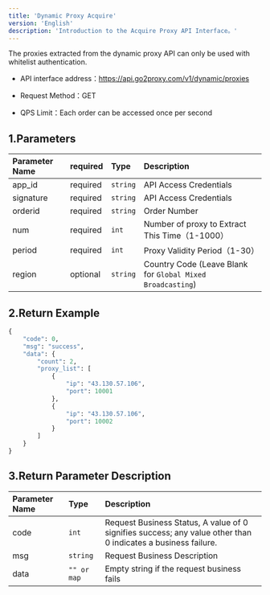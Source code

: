 ```yaml
---
title: 'Dynamic Proxy Acquire'
version: 'English'
description: 'Introduction to the Acquire Proxy API Interface。'
---
```


<Note>The proxies extracted from the dynamic proxy API can only be used with whitelist authentication.</Note>

* API interface address：https://api.go2proxy.com/v1/dynamic/proxies

* Request Method：GET

* QPS Limit：Each order can be accessed once per second

## 1.Parameters

| Parameter Name       | required | Type       | Description            |
| :-------- | :- | :------- | :------------- |
| app_id   | required  | `string` | API Access Credentials        |
| signature | required  | `string` | API Access Credentials        |
| orderid   | required  | `string` | Order Number            |
| num       | required  | `int`    | Number of proxy to Extract This Time（1-1000）    |
| period    | required  | `int`    | Proxy Validity Period（1-30）      |
| region    | optional  | `string` | Country Code (Leave Blank for `Global Mixed Broadcasting`) |

## 2.Return Example

```python code example
{
    "code": 0,
    "msg": "success",
    "data": {
        "count": 2,
        "proxy_list": [
            {
                "ip": "43.130.57.106",
                "port": 10001
            },
            {
                "ip": "43.130.57.106",
                "port": 10002
            }
        ]
    }
}
```

## 3.Return Parameter Description

| Parameter Name    | Type            | Description                             |
| :------------------ | :------------------ | :----------------------------------------- |
| code   | `int`         | Request Business Status, A value of 0 signifies success; any value other than 0 indicates a business failure.|
| msg    | `string`      | Request Business Description                 |
| data   | `"" or map`   | Empty string if the request business fails               |
